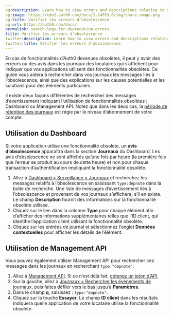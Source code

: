 ```yaml
---
og:description: Learn how to view errors and descriptions relating to deprecations.
og:image: https://cdn2.auth0.com/docs/1.14553.0/img/share-image.png
og:title: Vérifier les erreurs d’obsolescence
og:url: https://auth0.com/docs/
permalink: search-logs-for-deprecation-errors
title: Vérifier les erreurs d’obsolescence
twitter:description: Learn how to view errors and descriptions relating to deprecations.
twitter:title: Vérifier les erreurs d’obsolescence
---
```


En cas de fonctionnalités d’Auth0 devenues obsolètes, il peut y avoir des erreurs ou des avis dans les journaux des locataires qui s’affichent pour indiquer que vos applications utilisent des fonctionnalités obsolètes. Ce guide vous aidera à rechercher dans vos journaux les messages liés à l’obsolescence, ainsi que des explications sur les causes potentielles et les solutions pour des éléments particuliers.

Il existe deux façons différentes de rechercher des messages d’avertissement indiquant l’utilisation de fonctionnalités obsolètes : Dashboard ou Management API. Notez que dans les deux cas, la [période de rétention des journaux](/logs/log-data-retention) est régie par le niveau d’abonnement de votre compte.

## Utilisation du Dashboard

Si votre application utilise une fonctionnalité obsolète, un **avis d’obsolescence** apparaîtra dans la section **Journaux** du Dashboard. Les avis d’obsolescence ne sont affichés qu’une fois par heure (la première fois que l’erreur se produit au cours de cette heure) et non pour chaque transaction d’authentification impliquant la fonctionnalité obsolète.

1. Allez à [Dashboard > Surveillance > Journaux](https://manage.auth0.com/#/logs) et recherchez les messages relatifs à l’obsolescence en saisissant `type:depnote` dans la boîte de recherche. Une liste de messages d’avertissement liés à l’obsolescence et provenant de vos journaux s’affichera, s’il en existe. Le champ **Description** fournit des informations sur la fonctionnalité obsolète utilisée.
2. Cliquez sur le lien dans la colonne **Type** pour chaque élément afin d’afficher des informations supplémentaires telles que l’ID client, qui identifie l’application client utilisant la fonctionnalité obsolète.
3. Cliquez sur les entrées de journal et sélectionnez l’onglet **Données contextuelles** pour afficher les détails de l’élément.

## Utilisation de Management API

Vous pouvez également utiliser Management API pour rechercher ces messages dans les journaux en recherchant `type:"depnote"`.

1. Allez à [Management API](/api/management/v2/). Si ce n’est déjà fait, [obtenez un jeton d’API](/security/tokens/access-tokens/management-api-access-tokens/get-management-api-access-tokens-for-production).
2. Sur la gauche, allez à [Journaux > Rechercher les événements de journaux](/api/management/v2/#!/Logs/get_logs), puis faites défiler vers le bas jusqu’à **Paramètres**.
3. Dans le champ **q**, saisissez : `type:"depnote"`.
4. Cliquez sur la touche **Essayer**. Le champ **ID client** dans les résultats indiquera quelle application de votre locataire utilise la fonctionnalité obsolète.